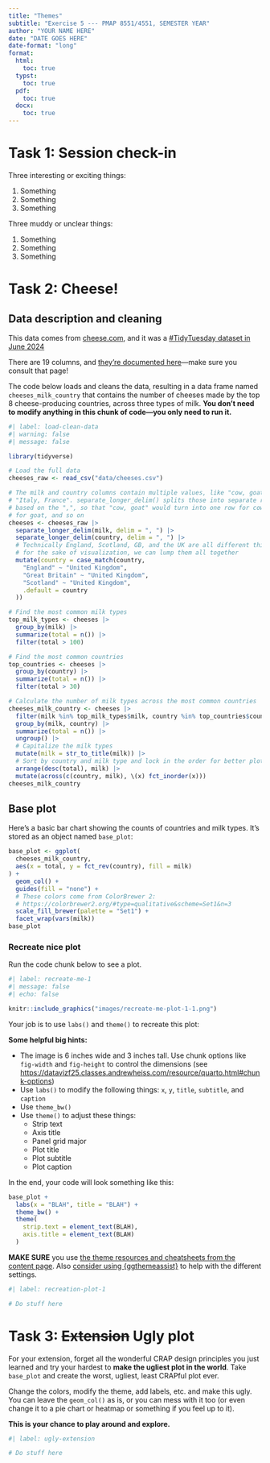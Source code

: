 ```yaml
---
title: "Themes"
subtitle: "Exercise 5 --- PMAP 8551/4551, SEMESTER YEAR"
author: "YOUR NAME HERE"
date: "DATE GOES HERE"
date-format: "long"
format:
  html:
    toc: true
  typst:
    toc: true
  pdf:
    toc: true
  docx:
    toc: true
---
```


# Task 1: Session check-in

Three interesting or exciting things:

1. Something
2. Something
3. Something

Three muddy or unclear things:

1. Something
2. Something
3. Something


# Task 2: Cheese!

## Data description and cleaning

This data comes from [cheese.com](https://cheese.com/), and it was a [#TidyTuesday dataset in June 2024](https://github.com/rfordatascience/tidytuesday/tree/main/data/2024/2024-06-04)

There are 19 columns, and [they're documented here](https://github.com/rfordatascience/tidytuesday/tree/main/data/2024/2024-06-04#data-dictionary)---make sure you consult that page!

The code below loads and cleans the data, resulting in a data frame named `cheeses_milk_country` that contains the number of cheeses made by the top 8 cheese-producing countries, across three types of milk. **You don't need to modify anything in this chunk of code---you only need to run it.**

```r
#| label: load-clean-data
#| warning: false
#| message: false

library(tidyverse)

# Load the full data
cheeses_raw <- read_csv("data/cheeses.csv")

# The milk and country columns contain multiple values, like "cow, goat" and 
# "Italy, France". separate_longer_delim() splits those into separate rows 
# based on the ",", so that "cow, goat" would turn into one row for cow and one 
# for goat, and so on
cheeses <- cheeses_raw |> 
  separate_longer_delim(milk, delim = ", ") |> 
  separate_longer_delim(country, delim = ", ") |> 
  # Technically England, Scotland, GB, and the UK are all different things, but
  # for the sake of visualization, we can lump them all together
  mutate(country = case_match(country,
    "England" ~ "United Kingdom",
    "Great Britain" ~ "United Kingdom",
    "Scotland" ~ "United Kingdom",
    .default = country
  ))

# Find the most common milk types
top_milk_types <- cheeses |> 
  group_by(milk) |> 
  summarize(total = n()) |> 
  filter(total > 100)

# Find the most common countries
top_countries <- cheeses |> 
  group_by(country) |> 
  summarize(total = n()) |> 
  filter(total > 30)

# Calculate the number of milk types across the most common countries
cheeses_milk_country <- cheeses |> 
  filter(milk %in% top_milk_types$milk, country %in% top_countries$country) |> 
  group_by(milk, country) |> 
  summarize(total = n()) |> 
  ungroup() |> 
  # Capitalize the milk types
  mutate(milk = str_to_title(milk)) |> 
  # Sort by country and milk type and lock in the order for better plotting 
  arrange(desc(total), milk) |> 
  mutate(across(c(country, milk), \(x) fct_inorder(x)))
cheeses_milk_country
```


## Base plot

Here's a basic bar chart showing the counts of countries and milk types. It's stored as an object named `base_plot`:

```r
base_plot <- ggplot(
  cheeses_milk_country,
  aes(x = total, y = fct_rev(country), fill = milk)
) +
  geom_col() +
  guides(fill = "none") +
  # These colors come from ColorBrewer 2:
  # https://colorbrewer2.org/#type=qualitative&scheme=Set1&n=3
  scale_fill_brewer(palette = "Set1") +
  facet_wrap(vars(milk))
base_plot
```


### Recreate nice plot

Run the code chunk below to see a plot.

```r
#| label: recreate-me-1
#| message: false
#| echo: false

knitr::include_graphics("images/recreate-me-plot-1-1.png")
```

Your job is to use `labs()` and `theme()` to recreate this plot:

**Some helpful big hints:**

- The image is 6 inches wide and 3 inches tall. Use chunk options like `fig-width` and `fig-height` to control the dimensions (see <https://datavizf25.classes.andrewheiss.com/resource/quarto.html#chunk-options>)
- Use `labs()` to modify the following things: `x`, `y`, `title`, `subtitle`, and `caption`
- Use `theme_bw()`
- Use `theme()` to adjust these things:
  - Strip text
  - Axis title
  - Panel grid major
  - Plot title
  - Plot subtitle
  - Plot caption

In the end, your code will look something like this:

```.r
base_plot + 
  labs(x = "BLAH", title = "BLAH") +
  theme_bw() +
  theme(
    strip.text = element_text(BLAH),
    axis.title = element_text(BLAH)
  )
```

**MAKE SURE** you use [the theme resources and cheatsheets from the content page](https://datavizf25.classes.andrewheiss.com/content/05-content.html#readings-you-should-glance-through-and-use-as-resources). Also [consider using {ggthemeassist}](https://datavizf25.classes.andrewheiss.com/example/05-example.html#bonus-ggthemeassist) to help with the different settings.

```r
#| label: recreation-plot-1

# Do stuff here
```

# Task 3: ~~Extension~~ Ugly plot

For your extension, forget all the wonderful CRAP design principles you just learned and try your hardest to **make the ugliest plot in the world**. Take `base_plot` and create the worst, ugliest, least CRAPful plot ever.

Change the colors, modify the theme, add labels, etc. and make this ugly. You can leave the `geom_col()` as is, or you can mess with it too (or even change it to a pie chart or heatmap or something if you feel up to it).

**This is your chance to play around and explore.**

```r
#| label: ugly-extension

# Do stuff here
```
